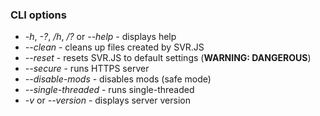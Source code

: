 ### CLI options

- _-h_, _-?_, _/h_, _/?_ or _--help_ - displays help
- _--clean_ - cleans up files created by SVR.JS
- _--reset_ - resets SVR.JS to default settings (**WARNING: DANGEROUS**)
- _--secure_ - runs HTTPS server
- _--disable-mods_ - disables mods (safe mode)
- _--single-threaded_ - runs single-threaded
- _-v_ or _--version_ - displays server version
